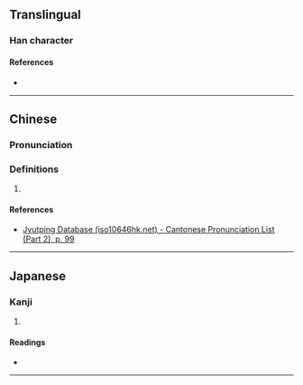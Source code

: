 {{character info/new}}
==Translingual==

===Han character===
{{Han char|rn=46|rad=山|as=06|sn=9|four=23744|canj=UJV|ids=⿰山安}}

====References====
* {{Han ref|kx=0310.350|dkj=08047|hdz=10772.010|uh=5CD6|ud=23766|bh=CEA6|bd=52902}}

----

==Chinese==
{{zh-forms}}

===Pronunciation===
{{zh-pron
|m=ān
|m-s=
|dg=
|c=on1
|c-t=
|g=
|h=pfs=
|j=
|mb=
|md=
|mn=
|mn-t=
|w=
|x=
|mc=y
|oc=y
|cat=n
}}

===Definitions===
{{zh-hanzi}}

# {{rfdef|lang=zh}}

====References====
* [http://www.iso10646hk.net/jp/document/download.jsp Jyutping Database (iso10646hk.net) - Cantonese Pronunciation List (Part 2), p. 99]

----

==Japanese==

===Kanji===
{{ja-kanji|grade=|rs=山06}}

# {{defn|lang=ja|sort=山06}}

====Readings====
* {{ja-readings|on=[[あん]] (an), [[あつ]] (atsu), [[あち]] (achi)|kun=}}

----